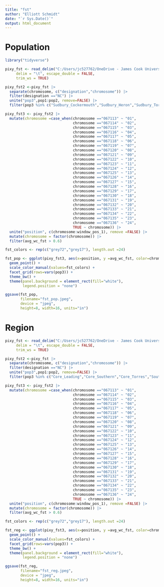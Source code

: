 ```yaml
---
title: "fst"
author: "Elliott Schmidt"
date: "`r Sys.Date()`"
output: html_document
---
```

# Population
```r
library("tidyverse")
```

```r
pixy_fst <- read_delim("C:/Users/jc527762/OneDrive - James Cook University/PhD dissertation/Data/Chapter2_Genetics/03.population_structure_NEW/pixy_folder/pop/pixy_fst.txt", 
     delim = "\t", escape_double = FALSE, 
     trim_ws = TRUE)
``` 

```r
pixy_fst2 <-pixy_fst |> 
  separate(chromosome, c("designation","chromosome")) |> 
  filter(designation =="NC") |> 
  unite("pop3",pop1:pop2, remove=FALSE) |> 
  filter(pop3 %in% c("Sudbury_Cockermouth","Sudbury_Heron","Sudbury_Torres","Cockermouth_Heron","Cockermouth_Torres","Heron_Torres"))
```

```r
pixy_fst3 <- pixy_fst2 |> 
  mutate(chromosome =case_when(chromosome =="067113" ~ "01", 
                               chromosome =="067114" ~ "02",
                               chromosome =="067115" ~ "03",
                               chromosome =="067116" ~ "04",
                               chromosome =="067117" ~ "05",
                               chromosome =="067118" ~ "06",
                               chromosome =="067119" ~ "07",
                               chromosome =="067120" ~ "08",
                               chromosome =="067121" ~ "09",
                               chromosome =="067122" ~ "10",
                               chromosome =="067123" ~ "11",
                               chromosome =="067124" ~ "12",
                               chromosome =="067125" ~ "13",
                               chromosome =="067126" ~ "14",
                               chromosome =="067127" ~ "15",
                               chromosome =="067128" ~ "16",
                               chromosome =="067129" ~ "17",
                               chromosome =="067130" ~ "18",
                               chromosome =="067131" ~ "19",
                               chromosome =="067132" ~ "20",
                               chromosome =="067133" ~ "21",
                               chromosome =="067134" ~ "22",
                               chromosome =="067135" ~ "23",
                               chromosome =="067136" ~ "24",
                               TRUE ~ chromosome)) |> 
  unite("position", c(chromosome:window_pos_1), remove =FALSE) |> 
  mutate(chromosome = factor(chromosome)) |>
  filter(avg_wc_fst > 0.6)
```

```r
fst_colors <- rep(c("grey72","grey17"), length.out =24) 

fst_pop <- ggplot(pixy_fst3, aes(x=position, y =avg_wc_fst, color=chromosome)) + 
  geom_point() + 
  scale_color_manual(values=fst_colors) +
  facet_grid(rows=vars(pop3)) + 
  theme_bw() + 
  theme(panel.background = element_rect(fill="white"), 
        legend.position = "none")
```

```r
ggsave(fst_pop, 
       filename="fst_pop.jpeg", 
       device = "jpeg", 
       height=8, width=16, units="in")
```

# Region
```r
pixy_fst <- read_delim("C:/Users/jc527762/OneDrive - James Cook University/PhD dissertation/Data/Chapter2_Genetics/03.population_structure_NEW/pixy_folder/reg/pixy_fst.txt", 
     delim = "\t", escape_double = FALSE, 
     trim_ws = TRUE)
``` 

```r
pixy_fst2 <-pixy_fst |> 
  separate(chromosome, c("designation","chromosome")) |> 
  filter(designation =="NC") |> 
  unite("pop3",pop1:pop2, remove=FALSE) |> 
  filter(pop3 %in% c("Core_Leading","Core_Southern","Core_Torres","Southern_Leading","Southern_Torres","Leading_Torres"))
```

```r
pixy_fst3 <- pixy_fst2 |> 
  mutate(chromosome =case_when(chromosome =="067113" ~ "01", 
                               chromosome =="067114" ~ "02",
                               chromosome =="067115" ~ "03",
                               chromosome =="067116" ~ "04",
                               chromosome =="067117" ~ "05",
                               chromosome =="067118" ~ "06",
                               chromosome =="067119" ~ "07",
                               chromosome =="067120" ~ "08",
                               chromosome =="067121" ~ "09",
                               chromosome =="067122" ~ "10",
                               chromosome =="067123" ~ "11",
                               chromosome =="067124" ~ "12",
                               chromosome =="067125" ~ "13",
                               chromosome =="067126" ~ "14",
                               chromosome =="067127" ~ "15",
                               chromosome =="067128" ~ "16",
                               chromosome =="067129" ~ "17",
                               chromosome =="067130" ~ "18",
                               chromosome =="067131" ~ "19",
                               chromosome =="067132" ~ "20",
                               chromosome =="067133" ~ "21",
                               chromosome =="067134" ~ "22",
                               chromosome =="067135" ~ "23",
                               chromosome =="067136" ~ "24",
                               TRUE ~ chromosome)) |> 
  unite("position", c(chromosome:window_pos_1), remove =FALSE) |> 
  mutate(chromosome = factor(chromosome)) |>
  filter(avg_wc_fst > 0.6)
```

```r
fst_colors <- rep(c("grey72","grey17"), length.out =24) 

fst_reg <- ggplot(pixy_fst3, aes(x=position, y =avg_wc_fst, color=chromosome)) + 
  geom_point() + 
  scale_color_manual(values=fst_colors) +
  facet_grid(rows=vars(pop3)) + 
  theme_bw() + 
  theme(panel.background = element_rect(fill="white"), 
        legend.position = "none")
```

```r
ggsave(fst_reg, 
       filename="fst_reg.jpeg", 
       device = "jpeg", 
       height=8, width=16, units="in")
```